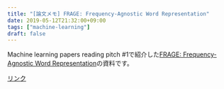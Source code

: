 ```yaml
---
title: "[論文メモ] FRAGE: Frequency-Agnostic Word Representation"
date: 2019-05-12T21:32:00+09:00
tags: ["machine-learning"]
draft: false
---
```


Machine learning papers reading pitch #1で紹介した[FRAGE: Frequency-Agnostic Word Representation](https://arxiv.org/abs/1809.06858)の資料です。

[リンク](https://speakerdeck.com/satopirka/frage-frequency-agnostic-word-representation)